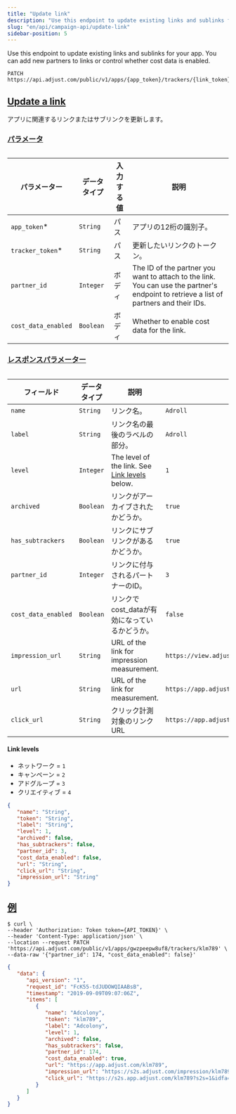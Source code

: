```yaml
---
title: "Update link"
description: "Use this endpoint to update existing links and sublinks for your app."
slug: "en/api/campaign-api/update-link"
sidebar-position: 5
---
```

Use this endpoint to update existing links and sublinks for your app. You can add new partners to links or control whether cost data is enabled.
<codeblock title="エンドポイント" highlight="{app_token}/trackers/{link_token}"> 

```http
PATCH https://api.adjust.com/public/v1/apps/{app_token}/trackers/{link_token}
```

</CodeBlock> 

[Update a link](update-link)
----------------------------

アプリに関連するリンクまたはサブリンクを更新します。

### [パラメータ](parameters)

<table> 

|       パラメーター        |  データタイプ   | 入力する値 |                                                                   説明                                                                   |
|---------------------|-----------|-------|----------------------------------------------------------------------------------------------------------------------------------------|
| `app_token`\*      | `String`  | パス    | アプリの12桁の識別子。                                                                                                                           |
| `tracker_token`\*  | `String`  | パス    | 更新したいリンクのトークン。                                                                                                                         |
| `partner_id`        | `Integer` | ボディ   | The ID of the partner you want to attach to the link. You can use the partner's endpoint to retrieve a list of partners and their IDs. |
| `cost_data_enabled` | `Boolean` | ボディ   | Whether to enable cost data for the link.                                                                                              |

</Table> 

### [レスポンスパラメーター](response-parameters)

<table search> 

|        フィールド        |  データタイプ   |                              説明                               |                      例                      |
|---------------------|-----------|---------------------------------------------------------------|---------------------------------------------|
| `name`              | `String`  | リンク名。                                                         | `Adroll`                                    |
| `label`             | `String`  | リンク名の最後のラベルの部分。                                               | `Adroll`                                    |
| `level`             | `Integer` | The level of the link. See [Link levels](#link-levels) below. | `1`                                         |
| `archived`          | `Boolean` | リンクがアーカイブされたかどうか。                                             | `true`                                      |
| `has_subtrackers`   | `Boolean` | リンクにサブリンクがあるかどうか。                                             | `true`                                      |
| `partner_id`        | `Integer` | リンクに付与されるパートナーのID。                                            | `3`                                         |
| `cost_data_enabled` | `Boolean` | リンクでcost\_dataが有効になっているかどうか。                                 | `false`                                     |
| `impression_url`    | `String`  | URL of the link for impression measurement.                   | `https://view.adjust.com/impression/abc123` |
| `url`               | `String`  | URL of the link for measurement.                              | `https://app.adjust.com/abc123`             |
| `click_url`         | `String`  | クリック計測対象のリンクURL                                               | `https://app.adjust.com/abc123`             |

</Table> 

#### Link levels

* ネットワーク = `1`
* キャンペーン = `2`
* アドグループ = `3`
* クリエイティブ = `4`

<codeblock title="レスポンスの形式"> 

```json
{
   "name": "String",
   "token": "String",
   "label": "String",
   "level": 1,
   "archived": false,
   "has_subtrackers": false,
   "partner_id": 3,
   "cost_data_enabled": false,
   "url": "String",
   "click_url": "String",
   "impression_url": "String"
}
```

</CodeBlock> 

[例](example)
------------

<codeblock title="cURL" highlight="gwzpeepw8uf8, klm789"> 

```console
$ curl \
--header 'Authorization: Token token={API_TOKEN}' \
--header 'Content-Type: application/json' \
--location --request PATCH 'https://api.adjust.com/public/v1/apps/gwzpeepw8uf8/trackers/klm789' \
--data-raw '{"partner_id": 174, "cost_data_enabled": false}'
```

</CodeBlock> <codeblock title="成功レスポンス"> 

```json
{
   "data": {
      "api_version": "1",
      "request_id": "FcK55-tdJUDOWQIAABsB",
      "timestamp": "2019-09-09T09:07:06Z",
      "items": [
         {
            "name": "Adcolony",
            "token": "klm789",
            "label": "Adcolony",
            "level": 1,
            "archived": false,
            "has_subtrackers": false,
            "partner_id": 174,
            "cost_data_enabled": true,
            "url": "https://app.adjust.com/klm789",
            "impression_url": "https://s2s.adjust.com/impression/klm789?s2s=1&idfa=[IDFA]&gps_adid=[GOOGLE_AD_ID]&ip_address=  [IP_ADDRESS]&adcolony_click_id=[CLICK_ID]&android_id_upper_sha1=[SHA1_ANDROID_ID]&cost_id=[CLICK_ID]&cost_type=[BID_TYPE]&cost_amount=[BID]&cost_currency=USD",
            "click_url": "https://s2s.app.adjust.com/klm789?s2s=1&idfa=[IDFA]&gps_adid=[GOOGLE_AD_ID]&ip_address=[IP_ADDRESS]&adcolony_click_id=[CLICK_ID]&android_id_upper_sha1=[SHA1_ANDROID_ID]&cost_id=[CLICK_ID]&cost_type=[BID_TYPE]&cost_amount=[BID]&cost_currency=USD"
         }
      ]
   }
}
```

</CodeBlock>

